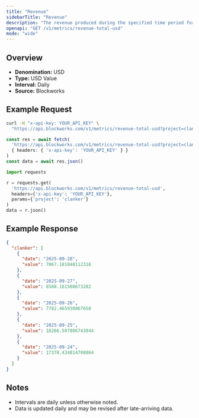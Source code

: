 ```yaml
---
title: "Revenue"
sidebarTitle: "Revenue"
description: "The revenue produced during the specified time period for given project."
openapi: "GET /v1/metrics/revenue-total-usd"
mode: "wide"
---
```


## Overview

- **Denomination:** USD
- **Type:** USD Value
- **Interval:** Daily
- **Source:** Blockworks

## Example Request

<CodeGroup>

```bash cURL
curl -H "x-api-key: YOUR_API_KEY" \
  "https://api.blockworks.com/v1/metrics/revenue-total-usd?project=clanker"
```

```typescript TypeScript
const res = await fetch(
  'https://api.blockworks.com/v1/metrics/revenue-total-usd?project=clanker',
  { headers: { 'x-api-key': 'YOUR_API_KEY' } }
)
const data = await res.json()
```

```python Python
import requests

r = requests.get(
  'https://api.blockworks.com/v1/metrics/revenue-total-usd',
  headers={'x-api-key': 'YOUR_API_KEY'},
  params={'project': 'clanker'}
)
data = r.json()
```

</CodeGroup>

## Example Response

```json
{
  "clanker": [
    {
      "date": "2025-09-28",
      "value": 7067.181048112316
    },
    {
      "date": "2025-09-27",
      "value": 8588.161508673282
    },
    {
      "date": "2025-09-26",
      "value": 7782.465930867658
    },
    {
      "date": "2025-09-25",
      "value": 18266.507806743844
    },
    {
      "date": "2025-09-24",
      "value": 17378.434814708864
    }
  ]
}
```

## Notes
- Intervals are daily unless otherwise noted.
- Data is updated daily and may be revised after late-arriving data.